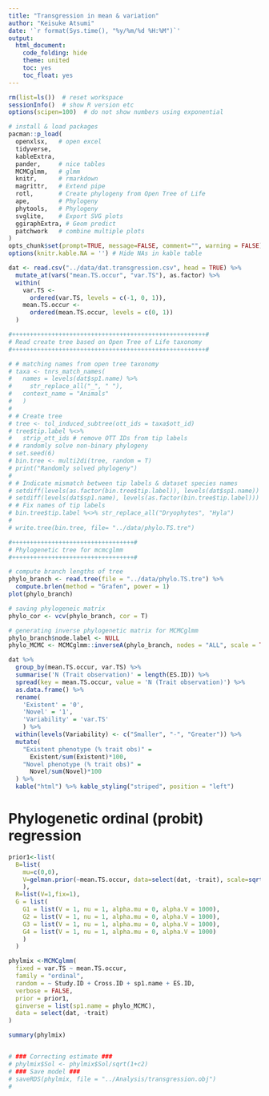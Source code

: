 ```yaml
---
title: "Transgression in mean & variation"
author: "Keisuke Atsumi"
date: '`r format(Sys.time(), "%y/%m/%d %H:%M")`'
output:
  html_document:
    code_folding: hide
    theme: united
    toc: yes
    toc_float: yes
---
```


```r

rm(list=ls())  # reset workspace
sessionInfo()  # show R version etc
options(scipen=100)  # do not show numbers using exponential

# install & load packages
pacman::p_load(
  openxlsx,   # open excel
  tidyverse,  
  kableExtra,
  pander,     # nice tables
  MCMCglmm,   # glmm
  knitr,      # rmarkdown
  magrittr,   # Extend pipe
  rotl,       # Create phylogeny from Open Tree of Life
  ape,        # Phylogeny
  phytools,   # Phylogeny
  svglite,    # Export SVG plots
  ggiraphExtra, # Geom predict
  patchwork   # combine multiple plots
)
opts_chunk$set(prompt=TRUE, message=FALSE, comment="", warning = FALSE) 
options(knitr.kable.NA = '') # Hide NAs in kable table

```

```r

dat <- read.csv("../data/dat.transgression.csv", head = TRUE) %>% 
  mutate_at(vars("mean.TS.occur", "var.TS"), as.factor) %>% 
  within(
    var.TS <-
      ordered(var.TS, levels = c(-1, 0, 1)),
    mean.TS.occur <- 
      ordered(mean.TS.occur, levels = c(0, 1))
  )

#++++++++++++++++++++++++++++++++++++++++++++++++++++++#
# Read create tree based on Open Tree of Life taxonomy
#++++++++++++++++++++++++++++++++++++++++++++++++++++++#

# # matching names from open tree taxonomy
# taxa <- tnrs_match_names(
#   names = levels(dat$sp1.name) %>%
#     str_replace_all("_", " "),
#   context_name = "Animals"
#   )
# 
# # Create tree
# tree <- tol_induced_subtree(ott_ids = taxa$ott_id)
# tree$tip.label %<>%
#   strip_ott_ids # remove OTT IDs from tip labels
# # randomly solve non-binary phylogeny
# set.seed(6)
# bin.tree <- multi2di(tree, random = T)
# print("Randomly solved phylogeny")
# 
# # Indicate mismatch between tip labels & dataset species names
# setdiff(levels(as.factor(bin.tree$tip.label)), levels(dat$sp1.name))
# setdiff(levels(dat$sp1.name), levels(as.factor(bin.tree$tip.label)))
# # Fix names of tip labels
# bin.tree$tip.label %<>% str_replace_all("Dryophytes", "Hyla")
# 
# write.tree(bin.tree, file= "../data/phylo.TS.tre")

#++++++++++++++++++++++++++++++++++#
# Phylogenetic tree for mcmcglmm 
#++++++++++++++++++++++++++++++++++#

# compute branch lengths of tree
phylo_branch <- read.tree(file = "../data/phylo.TS.tre") %>%
  compute.brlen(method = "Grafen", power = 1)
plot(phylo_branch)

# saving phylogeneic matrix
phylo_cor <- vcv(phylo_branch, cor = T)

# generating inverse phylogenetic matrix for MCMCglmm
phylo_branch$node.label <- NULL
phylo_MCMC <- MCMCglmm::inverseA(phylo_branch, nodes = "ALL", scale = TRUE)$Ainv

```

```r

dat %>% 
  group_by(mean.TS.occur, var.TS) %>% 
  summarise('N (Trait observation)' = length(ES.ID)) %>% 
  spread(key = mean.TS.occur, value = 'N (Trait observation)') %>%
  as.data.frame() %>%
  rename(
    'Existent' = '0',
    'Novel' = '1',
    'Variability' = 'var.TS'
    ) %>%
  within(levels(Variability) <- c("Smaller", "-", "Greater")) %>%
  mutate(
    "Existent phenotype (% trait obs)" = 
      Existent/sum(Existent)*100, 
    "Novel phenotype (% trait obs)" = 
      Novel/sum(Novel)*100
  ) %>%
  kable("html") %>% kable_styling("striped", position = "left")

```


# Phylogenetic ordinal (probit) regression
```r

prior1<-list(
  B=list(
    mu=c(0,0), 
    V=gelman.prior(~mean.TS.occur, data=select(dat, -trait), scale=sqrt(1+1))
    ),
  R=list(V=1,fix=1),
  G = list(
    G1 = list(V = 1, nu = 1, alpha.mu = 0, alpha.V = 1000),
    G2 = list(V = 1, nu = 1, alpha.mu = 0, alpha.V = 1000),
    G3 = list(V = 1, nu = 1, alpha.mu = 0, alpha.V = 1000),
    G4 = list(V = 1, nu = 1, alpha.mu = 0, alpha.V = 1000)
    )
  )

phylmix <-MCMCglmm(
  fixed = var.TS ~ mean.TS.occur,
  family = "ordinal",
  random = ~ Study.ID + Cross.ID + sp1.name + ES.ID,
  verbose = FALSE,
  prior = prior1,
  ginverse = list(sp1.name = phylo_MCMC),
  data = select(dat, -trait)
)

summary(phylmix)


# ### Correcting estimate ###
# phylmix$Sol <- phylmix$Sol/sqrt(1+c2)
# ### Save model ###
# saveRDS(phylmix, file = "../Analysis/transgression.obj")
# 


```